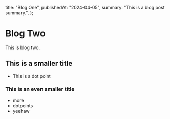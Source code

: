   title: "Blog One",
  publishedAt: "2024-04-05",
  summary: "This is a blog post summary.",
};

# Blog Two

This is blog two.

## This is a smaller title

- This is a dot point

### This is an even smaller title

- more
- dotpoints
- yeehaw
